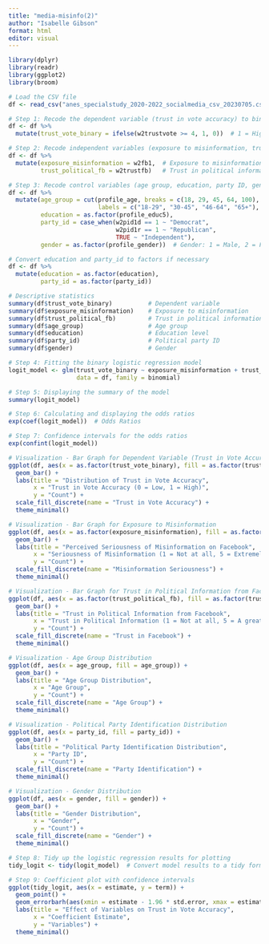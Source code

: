 ```yaml
---
title: "media-misinfo(2)"
author: "Isabelle Gibson"
format: html
editor: visual
---
```


```r

library(dplyr)
library(readr)
library(ggplot2)
library(broom)

# Load the CSV file
df <- read_csv("anes_specialstudy_2020-2022_socialmedia_csv_20230705.csv")
```

```r
# Step 1: Recode the dependent variable (trust in vote accuracy) to binary
df <- df %>%
  mutate(trust_vote_binary = ifelse(w2trustvote >= 4, 1, 0))  # 1 = High trust, 0 = Low trust

# Step 2: Recode independent variables (exposure to misinformation, trust in Facebook info)
df <- df %>%
  mutate(exposure_misinformation = w2fb1,  # Exposure to misinformation
         trust_political_fb = w2trustfb)   # Trust in political information from Facebook

# Step 3: Recode control variables (age group, education, party ID, gender)
df <- df %>%
  mutate(age_group = cut(profile_age, breaks = c(18, 29, 45, 64, 100), 
                         labels = c("18-29", "30-45", "46-64", "65+"), right = FALSE),
         education = as.factor(profile_educ5),  
         party_id = case_when(w2pid1d == 1 ~ "Democrat",  
                              w2pid1r == 1 ~ "Republican",  
                              TRUE ~ "Independent"),  
         gender = as.factor(profile_gender))  # Gender: 1 = Male, 2 = Female

# Convert education and party_id to factors if necessary
df <- df %>%
  mutate(education = as.factor(education), 
         party_id = as.factor(party_id))  
```

```r

# Descriptive statistics
summary(df$trust_vote_binary)          # Dependent variable
summary(df$exposure_misinformation)    # Exposure to misinformation
summary(df$trust_political_fb)         # Trust in political information from Facebook
summary(df$age_group)                  # Age group
summary(df$education)                  # Education level
summary(df$party_id)                   # Political party ID
summary(df$gender)                     # Gender
```

```r

# Step 4: Fitting the binary logistic regression model
logit_model <- glm(trust_vote_binary ~ exposure_misinformation + trust_political_fb + age_group + education + party_id + gender,
                   data = df, family = binomial)

# Step 5: Displaying the summary of the model
summary(logit_model)

# Step 6: Calculating and displaying the odds ratios
exp(coef(logit_model))  # Odds Ratios

# Step 7: Confidence intervals for the odds ratios
exp(confint(logit_model))
```

```r

# Visualization - Bar Graph for Dependent Variable (Trust in Vote Accuracy)
ggplot(df, aes(x = as.factor(trust_vote_binary), fill = as.factor(trust_vote_binary))) +
  geom_bar() +
  labs(title = "Distribution of Trust in Vote Accuracy",
       x = "Trust in Vote Accuracy (0 = Low, 1 = High)",
       y = "Count") +
  scale_fill_discrete(name = "Trust in Vote Accuracy") +
  theme_minimal()

# Visualization - Bar Graph for Exposure to Misinformation
ggplot(df, aes(x = as.factor(exposure_misinformation), fill = as.factor(exposure_misinformation))) +
  geom_bar() +
  labs(title = "Perceived Seriousness of Misinformation on Facebook",
       x = "Seriousness of Misinformation (1 = Not at all, 5 = Extremely Serious)",
       y = "Count") +
  scale_fill_discrete(name = "Misinformation Seriousness") +
  theme_minimal()

# Visualization - Bar Graph for Trust in Political Information from Facebook
ggplot(df, aes(x = as.factor(trust_political_fb), fill = as.factor(trust_political_fb))) +
  geom_bar() +
  labs(title = "Trust in Political Information from Facebook",
       x = "Trust in Political Information (1 = Not at all, 5 = A great deal)",
       y = "Count") +
  scale_fill_discrete(name = "Trust in Facebook") +
  theme_minimal()

# Visualization - Age Group Distribution
ggplot(df, aes(x = age_group, fill = age_group)) +
  geom_bar() +
  labs(title = "Age Group Distribution",
       x = "Age Group",
       y = "Count") +
  scale_fill_discrete(name = "Age Group") +
  theme_minimal()

# Visualization - Political Party Identification Distribution
ggplot(df, aes(x = party_id, fill = party_id)) +
  geom_bar() +
  labs(title = "Political Party Identification Distribution",
       x = "Party ID",
       y = "Count") +
  scale_fill_discrete(name = "Party Identification") +
  theme_minimal()

# Visualization - Gender Distribution
ggplot(df, aes(x = gender, fill = gender)) +
  geom_bar() +
  labs(title = "Gender Distribution",
       x = "Gender",
       y = "Count") +
  scale_fill_discrete(name = "Gender") +
  theme_minimal()
```

```r

# Step 8: Tidy up the logistic regression results for plotting
tidy_logit <- tidy(logit_model)  # Convert model results to a tidy format

# Step 9: Coefficient plot with confidence intervals
ggplot(tidy_logit, aes(x = estimate, y = term)) +
  geom_point() +
  geom_errorbarh(aes(xmin = estimate - 1.96 * std.error, xmax = estimate + 1.96 * std.error), height = 0.2) +
  labs(title = "Effect of Variables on Trust in Vote Accuracy",
       x = "Coefficient Estimate",
       y = "Variables") +
  theme_minimal()
```
